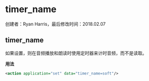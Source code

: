# timer_name

 创建者：Ryan Harris，最后修改时间：2018.02.07

## timer_name

如果设置，则在音频播放和朗读时使用定时器来计时音频，而不是读取。

**用法**

```xml
<action application="set" data="timer_name=soft"/>
```